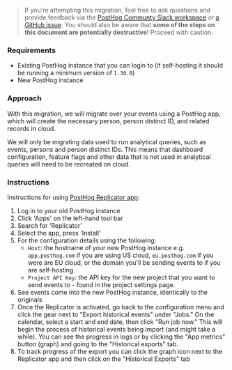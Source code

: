> If you're attempting this migration, feel free to ask questions and provide feedback via the [PostHog Communty Slack workspace](/slack) or [a GitHub issue](https://github.com/PostHog/posthog.com/issues). You should also be aware that **some of the steps on this document are potentially destructive**! Proceed with caution.

### Requirements

- Existing PostHog instance that you can login to (if self-hosting it should be running a minimum version of `1.30.0`)
- New PostHog instance

### Approach

With this migration, we will migrate over your events using a PostHog app, which will create the necessary person, person distinct ID, and related records in cloud.

We will only be migrating data used to run analytical queries, such as events, persons and person distinct IDs. This means that dashboard configuration, feature flags and other data that is not used in analytical queries will need to be recreated on cloud.

### Instructions

Instructions for using [PostHog Replicator app](/docs/apps/replicator):

1. Log in to your old PostHog instance
2. Click 'Apps' on the left-hand tool bar
3. Search for 'Replicator'
4. Select the app, press 'Install'
5. For the configuration details using the following:
   - `Host`: the hostname of your new PostHog instance e.g. `app.posthog.com` if you are using US cloud, `eu.posthog.com` if you were are EU cloud, or the domain you'll be sending events to if you are self-hosting
   - `Project API Key`: the API key for the new project that you want to send events to - found in the project settings page.
6. See events come into the new PostHog instance, identically to the originals
7. Once the Replicator is activated, go back to the configuration menu and click the gear next to "Export historical events" under "Jobs." On the calendar, select a start and end date, then click "Run job now." This will begin the process of historical events being import (and might take a while). You can see the progress in logs or by clicking the "App metrics" button (graph) and going to the "Historical exports" tab.
8. To track progress of the export you can click the graph icon next to the Replicator app and then click on the "Historical Exports" tab
